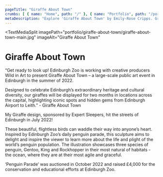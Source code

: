 ```yaml
---
pageTitle: "Giraffe About Town"
crumbs: [ { name: "Home", path: "/" }, { name: "Portfolio", path: "/portfolio/" }, { name: "Giraffe About Town", path: "/portfolio/giraffe-about-town" } ]
metaDescription: "Explore 'Giraffe About Town' by Emily-Rose Cripps. Graphic designer based in Oxford, UK. Book-making, exhibition design and more."
---
```


<TextMediaSplit
    imagePath="portfolio/giraffe-about-town/giraffe-about-town-main.jpg"
    imageAlt="Giraffe About Town"
>

# Giraffe About Town

“Get ready to look up! Edinburgh Zoo is working with creative producers Wild in Art to present Giraffe About Town – a large-scale public art event in Edinburgh in the summer of 2022.

Designed to celebrate Edinburgh’s extraordinary heritage and cultural diversity, our giraffes will be displayed for two months in locations across the capital, highlighting iconic spots and hidden gems from Edinburgh Airport to Leith.” - Giraffe About Town

My Giraffe design, sponsored by Expert Sleepers, hit the streets of Edinburgh in July 2022!

These beautiful, flightless birds can waddle their way into anyone’s heart. Inspired by Edinburgh Zoo’s daily penguin parade, this sculpture aims to delight and inspire the viewer to learn more about the life and plight of the world’s penguin population. The illustration showcases three species of penguin, Gentoo, King and Rockhopper in their most natural of habitats - the ocean, where they are at their most agile and graceful.

‘Penguin Parade’ was auctioned in October 2022 and raised £4,000 for the conservation and educational efforts at Edinburgh Zoo.


</TextMediaSplit>

<ImageBar imagesDirectory="portfolio/giraffe-about-town/lightbox" />